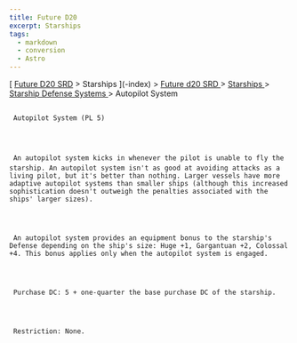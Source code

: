 ```yaml
---
title: Future D20
excerpt: Starships
tags:
  - markdown
  - conversion
  - Astro
---
```







[
[Future D20 SRD]( / ) > Starships
     ](-index)
     >
     [
      Future d20 SRD
     ](future-d20-srd-index)
     >
     [
      Starships
     ](future-d20-srd-starships-index)
     >
     [
      Starship Defense Systems
     ](future-d20-srd-starships-starship-defense-systems-index)
     > Autopilot System
    





## 
     Autopilot System (PL 5)
    



     An autopilot system kicks in whenever the pilot is unable to fly the starship. An autopilot system isn't as good at avoiding attacks as a living pilot, but it's better than nothing. Larger vessels have more adaptive autopilot systems than smaller ships (although this increased sophistication doesn't outweigh the penalties associated with the ships' larger sizes).
    



     An autopilot system provides an equipment bonus to the starship's Defense depending on the ship's size: Huge +1, Gargantuan +2, Colossal +4. This bonus applies only when the autopilot system is engaged.
    



     Purchase DC: 5 + one-quarter the base purchase DC of the starship.
    



     Restriction: None.
    




